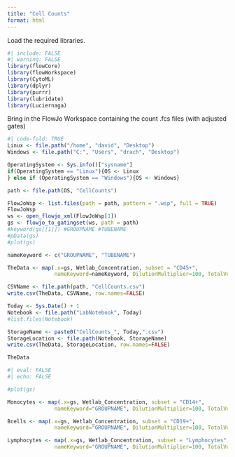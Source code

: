 ```yaml
---
title: "Cell Counts"
format: html
---
```


Load the required libraries. 
```r
#| include: FALSE
#| warning: FALSE
library(flowCore)
library(flowWorkspace)
library(CytoML)
library(dplyr)
library(purrr)
library(lubridate)
library(Luciernaga)
```

Bring in the FlowJo Workspace containing the count .fcs files (with adjusted gates)
```r
#| code-fold: TRUE
Linux <- file.path("/home", "david", "Desktop")
Windows <- file.path("C:", "Users", "drach", "Desktop")

OperatingSystem <- Sys.info()["sysname"]
if(OperatingSystem == "Linux"){OS <- Linux
} else if (OperatingSystem == "Windows"){OS <- Windows}

path <- file.path(OS, "CellCounts")

FlowJoWsp <- list.files(path = path, pattern = ".wsp", full = TRUE)
FlowJoWsp
ws <- open_flowjo_xml(FlowJoWsp[1])
gs <- flowjo_to_gatingset(ws, path = path)
#keyword(gs[[1]]) #GROUPNAME #TUBENAME
#pData(gs)
#plot(gs)
```

```r
nameKeyword <- c("GROUPNAME", "TUBENAME")

TheData <- map(.x=gs, Wetlab_Concentration, subset = "CD45+",
               nameKeyword=nameKeyword, DilutionMultiplier=100, TotalVolume=1) %>% bind_rows()

CSVName <- file.path(path, "CellCounts.csv")
write.csv(TheData, CSVName, row.names=FALSE)

Today <- Sys.Date() + 1
Notebook <- file.path("LabNotebook", Today)
#list.files(Notebook)

StorageName <- paste0("CellCounts_", Today,".csv")
StorageLocation <- file.path(Notebook, StorageName)
write.csv(TheData, StorageLocation, row.names=FALSE)

TheData
```

```r
#| eval: FALSE
#| echo: FALSE

#plot(gs)

Monocytes <- map(.x=gs, Wetlab_Concentration, subset = "CD14+",
               nameKeyword="GROUPNAME", DilutionMultiplier=100, TotalVolume=1) %>% bind_rows()

Bcells <- map(.x=gs, Wetlab_Concentration, subset = "CD19+",
               nameKeyword="GROUPNAME", DilutionMultiplier=100, TotalVolume=1) %>% bind_rows()

Lymphocytes <- map(.x=gs, Wetlab_Concentration, subset = "Lymphocytes",
               nameKeyword="GROUPNAME", DilutionMultiplier=100, TotalVolume=1) %>% bind_rows()
```

